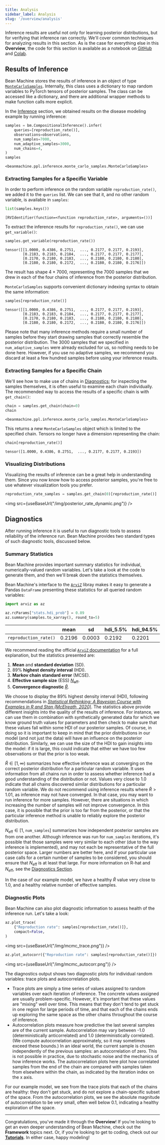 ```yaml
---
title: Analysis
sidebar_label: Analysis
slug: '/overview/analysis'
---
```


Inference results are useful not only for learning posterior distributions, but for verifying that inference ran correctly. We'll cover common techniques for analyzing results in this section. As is the case for everything else in this **Overview**, the code for this section is available as a notebook on [GitHub](https://github.com/facebookresearch/beanmachine/blob/main/docs/overview/overview.ipynb) and [Colab](https://colab.research.google.com/github/facebookresearch/beanmachine/blob/main/docs/overview/overview.ipynb).

## Results of Inference

Bean Machine stores the results of inference in an object of type [`MonteCarloSamples`](https://beanmachine.org/api/beanmachine.ppl.inference.monte_carlo_samples.html#beanmachine.ppl.inference.monte_carlo_samples.MonteCarloSamples). Internally, this class uses a dictionary to map random variables to PyTorch tensors of posterior samples. The class can be accessed like a dictionary, and there are additional wrapper methods to make function calls more explicit.

In the [Inference](../inference/inference.md) section, we obtained results on the disease modeling example by running inference:

```py
samples = bm.CompositionalInference().infer(
    queries=[reproduction_rate()],
    observations=observations,
    num_samples=7000,
    num_adaptive_samples=3000,
    num_chains=4,
)
samples
```
```
<beanmachine.ppl.inference.monte_carlo_samples.MonteCarloSamples>
```

### Extracting Samples for a Specific Variable

In order to perform inference on the random variable `reproduction_rate()`, we added it to the `queries` list. We can see that it, and no other random variable, is available in `samples`:

```py
list(samples.keys())
```
```
[RVIdentifier(function=<function reproduction_rate>, arguments=())]
```

To extract the inference results for `reproduction_rate()`, we can use `get_variable()`:

```py
samples.get_variable(reproduction_rate())
```
```
tensor([[1.0000, 0.4386, 0.2751,  ..., 0.2177, 0.2177, 0.2193],
        [0.2183, 0.2183, 0.2184,  ..., 0.2177, 0.2177, 0.2177],
        [0.2170, 0.2180, 0.2183,  ..., 0.2180, 0.2180, 0.2180],
        [0.2180, 0.2180, 0.2172,  ..., 0.2180, 0.2180, 0.2176]])
```

The result has shape $4 \times 7000$, representing the $7000$ samples that we drew in each of the four chains of inference from the posterior distribution.

`MonteCarloSamples` supports convenient dictionary indexing syntax to obtain the same information:

```py
samples[reproduction_rate()]
```
```
tensor([[1.0000, 0.4386, 0.2751,  ..., 0.2177, 0.2177, 0.2193],
        [0.2183, 0.2183, 0.2184,  ..., 0.2177, 0.2177, 0.2177],
        [0.2170, 0.2180, 0.2183,  ..., 0.2180, 0.2180, 0.2180],
        [0.2180, 0.2180, 0.2172,  ..., 0.2180, 0.2180, 0.2176]])
```

Please note that many inference methods require a small number of samples before they start drawing samples that correctly resemble the posterior distribution. The 3000 samples that we specified in `num_adaptive_samples` were already excluded for us, so nothing needs to be done here. However, if you use no adaptive samples, we recommend you discard at least a few hundred samples before using your inference results.

### Extracting Samples for a Specific Chain

We'll see how to make use of chains in [Diagnostics](#diagnostics); for inspecting the samples themselves, it is often useful to examine each chain individually. The recommended way to access the results of a specific chain is with `get_chain()`:

```py
chain = samples.get_chain(chain=0)
chain
```
```
<beanmachine.ppl.inference.monte_carlo_samples.MonteCarloSamples>
```

This returns a new `MonteCarloSamples` object which is limited to the specified chain. Tensors no longer have a dimension representing the chain:

```py
chain[reproduction_rate()]
```
```
tensor([1.0000, 0.4386, 0.2751,  ..., 0.2177, 0.2177, 0.2193])
```

### Visualizing Distributions

Visualizing the results of inference can be a great help in understanding them. Since you now know how to access posterior samples, you're free to use whatever visualization tools you prefer.

```py
reproduction_rate_samples = samples.get_chain(0)[reproduction_rate()]
```

<img src={useBaseUrl("/img/posterior_rate_dynamic.png")} />

## <a name="diagnostics"></a>Diagnostics

After running inference it is useful to run diagnostic tools to assess reliability of the inference run. Bean Machine provides two standard types of such diagnostic tools, discussed below.

### Summary Statistics

Bean Machine provides important summary statistics for individual, numerically-valued random variables. Let's take a look at the code to generate them, and then we'll break down the statistics themselves.

Bean Machine's interface to the [`ArviZ`](https://arviz-devs.github.io/arviz/) libray makes it easy to generate a Pandas `DataFrame` presenting these statistics for all queried random variables:

```py
import arviz as az

az.rcParams["stats.hdi_prob"] = 0.89
az.summary(samples.to_xarray(), round_to=5)
```

|| **mean** | **sd** | **hdi_5.5%** | **hdi_94.5%** | **mcse_mean** | **mcse_sd** | **ess_bulk** | **ess_tail** | **r_hat**
| -- | -- | -- | -- | -- | -- | -- | -- | -- | --
| `reproduction_rate()` | 0.2196 | 0.0003 | 0.2192 | 0.2201 | 0.0 | 0.0 | 20134.7627 | 19526.0694 | 1.0

We recommend reading the official [`ArviZ` documentation](https://arviz-devs.github.io/arviz/api/generated/arviz.summary.html) for a full explanation, but the statistics presented are:

  1. **Mean** and **standard deviation** (SD).
  1. 89% **highest density interval** (HDI).
  1. **Markov chain standard error** (MCSE).
  1. **Effective sample size** (ESS) [$N_\text{eff}$](https://www.mcmchandbook.net/HandbookChapter1.pdf).
  1. **Convergence diagnostic** [$\hat{R}$](https://dx.doi.org/10.1214/20-BA1221).

We choose to display the 89% highest density interval (HDI), following recommendations in [_Statistical Rethinking: A Bayesian Course with Examples in R and Stan (McElreath, 2020)_](https://dx.doi.org/10.1201/9780429029608). The statistics above provide different insights into the quality of the results of inference. For instance, we can use them in combination with synthetically generated data for which we know ground truth values for parameters and then check to make sure that these values fall within some HDI of our posterior samples. Of course, in doing so it is important to keep in mind that the prior distributions in our model (and not just the data) will have an influence on the posterior distribution. Similarly, we can use the size of the HDI to gain insights into the model: if it is large, this could indicate that either we have too few observations or that the prior is too weak.

$\hat{R} \in [1, \infty)$ summarizes how effective inference was at converging on the correct posterior distribution for a particular random variable. It uses information from all chains run in order to assess whether inference had a good understanding of the distribution or not. Values very close to $1.0$ indicate that all chains discovered similar distributions for a particular random variable. We do not recommend using inference results where $\hat{R} > 1.01$, as inference may not have converged. In that case, you may want to run inference for more samples. However, there are situations in which increasing the number of samples will not improve convergence. In this case, it is possible that the prior is too far from the posterior, or that the particular inference method is unable to reliably explore the posterior distribution.

$N_\text{eff} \in [1,$ `num_samples`$]$ summarizes how independent posterior samples are from one another. Although inference was run for `num_samples` iterations, it's possible that those samples were very similar to each other (due to the way inference is implemented), and may not each be representative of the full posterior space. Larger numbers are better here, and if your particular use case calls for a certain number of samples to be considered, you should ensure that $N_\text{eff}$ is at least that large.  For more information on R-hat and $N_\text{eff}$, see the [Diagnostics Section](../../diagnostics/).

In the case of our example model, we have a healthy $\hat{R}$ value very close to 1.0, and a healthy relative number of effective samples.

### Diagnostic Plots

Bean Machine can also plot diagnostic information to assess health of the inference run. Let's take a look:

```py
az.plot_trace(
    {"Reproduction rate": samples[reproduction_rate()]},
    compact=False,
)
```

<img src={useBaseUrl("/img/mcmc_trace.png")} />

```py
az.plot_autocorr({"Reproduction rate": samples[reproduction_rate()]})
```

<img src={useBaseUrl("/img/mcmc_autocorr.png")} />

The diagnostics output shows two diagnostic plots for individual random variables: trace plots and autocorrelation plots.

  * Trace plots are simply a time series of values assigned to random variables over each iteration of inference. The concrete values assigned are usually problem-specific. However, it's important that these values are "mixing" well over time. This means that they don't tend to get stuck in one region for large periods of time, and that each of the chains ends up exploring the same space as the other chains throughout the course of inference.
  * Autocorrelation plots measure how predictive the last several samples are of the current sample. Autocorrelation may vary between -1.0 (deterministically anticorrelated) and 1.0 (deterministically correlated). (We compute autocorrelation approximately, so it may sometimes exceed these bounds.) In an ideal world, the current sample is chosen independently of the previous samples: an autocorrelation of zero. This is not possible in practice, due to stochastic noise and the mechanics of how inference works. The autocorrelation plots here plot how correlated samples from the end of the chain are compared with samples taken from elsewhere within the chain, as indicated by the iteration index on the x axis.

For our example model, we see from the trace plots that each of the chains are healthy: they don't get stuck, and do not explore a chain-specific subset of the space. From the autocorrelation plots, we see the absolute magnitude of autocorrelation to be very small, often well below $0.1$, indicating a healthy exploration of the space.

---

Congratulations, you've made it through the **Overview**! If you're looking to get an even deeper understanding of Bean Machine, check out the **Framework** topics next. Or, if you're looking to get to coding, check out our [**Tutorials**](../tutorials/tutorials.md). In either case, happy modeling!
